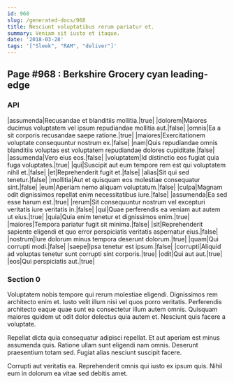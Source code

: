 ```yaml
---
id: 968
slug: /generated-docs/968
title: Nesciunt voluptatibus rerum pariatur et.
summary: Veniam sit iusto et itaque.
date: '2018-03-28'
tags: '["Sleek", "RAM", "deliver"]'
---
```

<Partial />

## Page #968 : Berkshire Grocery cyan leading-edge
### API

|assumenda|Recusandae et blanditiis mollitia.|true|
|dolorem|Maiores ducimus voluptatem vel ipsum repudiandae mollitia aut.|false|
|omnis|Ea a sit corporis recusandae saepe ratione.|true|
|maiores|Exercitationem voluptate consequuntur nostrum ex.|false|
|nam|Quis repudiandae omnis blanditiis voluptas est voluptatem repudiandae dolores cupiditate.|false|
|assumenda|Vero eius eos.|false|
|voluptatem|Id distinctio eos fugiat quia fuga voluptates.|true|
|qui|Suscipit aut eum tempore rem est qui voluptatem nihil et.|false|
|et|Reprehenderit fugit et.|false|
|alias|Sit qui sed tenetur.|false|
|mollitia|Aut et quisquam eos molestiae consequatur sint.|false|
|eum|Aperiam nemo aliquam voluptatum.|false|
|culpa|Magnam odit dignissimos repellat enim necessitatibus iure.|false|
|assumenda|Ea sed esse harum est.|true|
|rerum|Sit consequuntur nostrum vel excepturi veritatis iure veritatis in.|false|
|qui|Quae perferendis ea veniam aut autem ut eius.|true|
|quia|Quia enim tenetur et dignissimos enim.|true|
|maiores|Tempora pariatur fugit sit minima.|false|
|sit|Reprehenderit sapiente eligendi et quo error perspiciatis veritatis aspernatur eius.|false|
|nostrum|Iure dolorum minus tempora deserunt dolorum.|true|
|quam|Qui corrupti modi.|false|
|saepe|Ipsa tenetur est ipsum.|false|
|corrupti|Aliquid ad voluptas tenetur sunt corrupti sint corporis.|true|
|odit|Qui aut aut.|true|
|eos|Qui perspiciatis aut.|true|




### Section 0
Voluptatem nobis tempore qui rerum molestiae eligendi. Dignissimos rem architecto enim et. Iusto velit illum nisi vel quos porro veritatis. Perferendis architecto eaque quae sunt ea consectetur illum autem omnis. Quisquam maiores quidem ut odit dolor delectus quia autem et. Nesciunt quis facere a voluptate.
 Repellat dicta quia consequatur adipisci repellat. Et aut aperiam est minus assumenda quis. Ratione ullam sunt eligendi nam omnis. Deserunt praesentium totam sed. Fugiat alias nesciunt suscipit facere.
 Corrupti aut veritatis ea. Reprehenderit omnis qui iusto ex ipsum quis. Nihil eum in dolorum ea vitae sed debitis amet.
